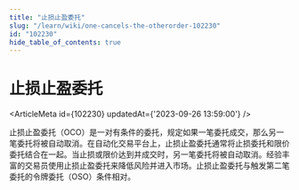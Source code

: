 ```yaml
---
title: "止损止盈委托"
slug: "/learn/wiki/one-cancels-the-otherorder-102230"
id: "102230"
hide_table_of_contents: true
---
```



# 止损止盈委托

<ArticleMeta id={102230} updatedAt={'2023-09-26 13:59:00'} />
<div className='border-solid border-b border-t-0 my-4 border-[var(--ifm-color-gray-300)]' />

止损止盈委托（OCO）是一对有条件的委托，规定如果一笔委托成交，那么另一笔委托将被自动取消。在自动化交易平台上，止损止盈委托通常将止损委托和限价委托结合在一起。当止损或限价达到并成交时，另一笔委托将被自动取消。经验丰富的交易员使用止损止盈委托来降低风险并进入市场。止损止盈委托与触发第二笔委托的令牌委托（OSO）条件相对。
